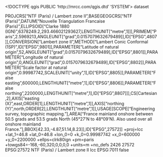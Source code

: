 <!DOCTYPE qgis PUBLIC 'http://mrcc.com/qgis.dtd' 'SYSTEM'>
<qgis version="3.34.4-Prizren">
  <identifier></identifier>
  <parentidentifier></parentidentifier>
  <language></language>
  <type>dataset</type>
  <title></title>
  <abstract></abstract>
  <links/>
  <dates/>
  <fees></fees>
  <encoding></encoding>
  <crs>
    <spatialrefsys nativeFormat="Wkt">
      <wkt>PROJCRS["NTF (Paris) / Lambert zone II",BASEGEOGCRS["NTF (Paris)",DATUM["Nouvelle Triangulation Francaise (Paris)",ELLIPSOID["Clarke 1880 (IGN)",6378249.2,293.466021293627,LENGTHUNIT["metre",1]]],PRIMEM["Paris",2.5969213,ANGLEUNIT["grad",0.0157079632679489]],ID["EPSG",4807]],CONVERSION["Lambert zone II",METHOD["Lambert Conic Conformal (1SP)",ID["EPSG",9801]],PARAMETER["Latitude of natural origin",52,ANGLEUNIT["grad",0.0157079632679489],ID["EPSG",8801]],PARAMETER["Longitude of natural origin",0,ANGLEUNIT["grad",0.0157079632679489],ID["EPSG",8802]],PARAMETER["Scale factor at natural origin",0.99987742,SCALEUNIT["unity",1],ID["EPSG",8805]],PARAMETER["False easting",600000,LENGTHUNIT["metre",1],ID["EPSG",8806]],PARAMETER["False northing",2200000,LENGTHUNIT["metre",1],ID["EPSG",8807]]],CS[Cartesian,2],AXIS["easting (X)",east,ORDER[1],LENGTHUNIT["metre",1]],AXIS["northing (Y)",north,ORDER[2],LENGTHUNIT["metre",1]],USAGE[SCOPE["Engineering survey, topographic mapping."],AREA["France mainland onshore between 50.5 grads and 53.5 grads North (45°27'N to 48°09'N). Also used over all onshore mainland France."],BBOX[42.33,-4.87,51.14,8.23]],ID["EPSG",27572]]</wkt>
      <proj4>+proj=lcc +lat_1=46.8 +lat_0=46.8 +lon_0=0 +k_0=0.99987742 +x_0=600000 +y_0=2200000 +ellps=clrk80ign +pm=paris +towgs84=-168,-60,320,0,0,0,0 +units=m +no_defs</proj4>
      <srsid>2426</srsid>
      <srid>27572</srid>
      <authid>EPSG:27572</authid>
      <description>NTF (Paris) / Lambert zone II</description>
      <projectionacronym>lcc</projectionacronym>
      <ellipsoidacronym>EPSG:7011</ellipsoidacronym>
      <geographicflag>false</geographicflag>
    </spatialrefsys>
  </crs>
  <extent/>
</qgis>
